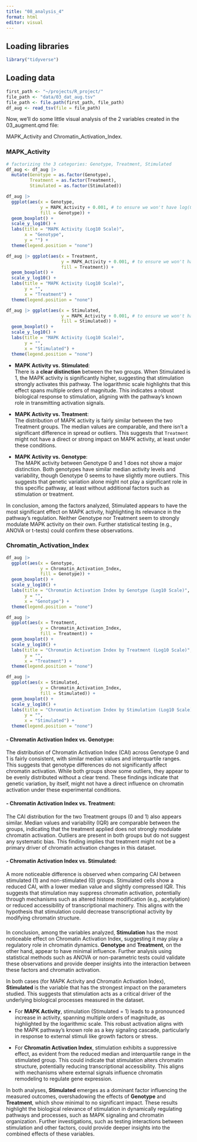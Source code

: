 ```yaml
---
title: "08_analysis_4"
format: html
editor: visual
---
```


## Loading libraries

```r
library("tidyverse")
```

## Loading data

```r
first_path <- "~/projects/R_project/"
file_path <- "data/03_dat_aug.tsv" 
file_path <- file.path(first_path, file_path)
df_aug <- read_tsv(file = file_path)
```

Now, we'll do some little visual analysis of the 2 variables created in the 03_augment.qmd file:

MAPK_Activity and Chromatin_Activation_Index.

### MAPK_Activity

```r
# factorizing the 3 categories: Genotype, Treatment, Stimulated
df_aug <- df_aug |> 
  mutate(Genotype = as.factor(Genotype),
         Treatment = as.factor(Treatment),
         Stimulated = as.factor(Stimulated))

```

```r
df_aug |>
  ggplot(aes(x = Genotype, 
             y = MAPK_Activity + 0.001, # to ensure we won't have log(0)
             fill = Genotype)) +
  geom_boxplot() +
  scale_y_log10() +
  labs(title = "MAPK Activity (Log10 Scale)",
       x = "Genotype",
       y = "") +
  theme(legend.position = "none")
```

```r
df_aug |> ggplot(aes(x = Treatment, 
                     y = MAPK_Activity + 0.001, # to ensure we won't have log(0) 
                     fill = Treatment)) + 
  geom_boxplot() + 
  scale_y_log10() + 
  labs(title = "MAPK Activity (Log10 Scale)", 
       y = "", 
       x = "Treatment") +
  theme(legend.position = "none")
```

```r
df_aug |> ggplot(aes(x = Stimulated, 
                     y = MAPK_Activity + 0.001, # to ensure we won't have log(0) 
                     fill = Stimulated)) + 
  geom_boxplot() + 
  scale_y_log10() + 
  labs(title = "MAPK Activity (Log10 Scale)", 
       y = "", 
       x = "Stimulated") +
  theme(legend.position = "none")
```

-   **MAPK Activity vs. Stimulated**:\
    There is a **clear distinction** between the two groups. When Stimulated is 1, the MAPK activity is significantly higher, suggesting that stimulation strongly activates this pathway. The logarithmic scale highlights that this effect spans multiple orders of magnitude. This indicates a robust biological response to stimulation, aligning with the pathway's known role in transmitting activation signals.

```{=html}
<!-- -->
```
-   **MAPK Activity vs. Treatment**:\
    The distribution of MAPK activity is fairly similar between the two Treatment groups. The median values are comparable, and there isn't a significant difference in spread or outliers. This suggests that `Treatment` might not have a direct or strong impact on MAPK activity, at least under these conditions.

-   **MAPK Activity vs. Genotype**:\
    The MAPK activity between Genotype 0 and 1 does not show a major distinction. Both genotypes have similar median activity levels and variability, though Genotype 0 seems to have slightly more outliers. This suggests that genetic variation alone might not play a significant role in this specific pathway, at least without additional factors such as stimulation or treatment.

In conclusion, among the factors analyzed, Stimulated appears to have the most significant effect on MAPK activity, highlighting its relevance in the pathway's regulation. Neither Genotype nor Treatment seem to strongly modulate MAPK activity on their own. Further statistical testing (e.g., ANOVA or t-tests) could confirm these observations.

### Chromatin_Activation_Index

```r
df_aug |>
  ggplot(aes(x = Genotype, 
             y = Chromatin_Activation_Index, 
             fill = Genotype)) +
  geom_boxplot() +
  scale_y_log10() + 
  labs(title = "Chromatin Activation Index by Genotype (Log10 Scale)",
       y = "",
       x = "Genotype") +
  theme(legend.position = "none")
```

```r
df_aug |>
  ggplot(aes(x = Treatment, 
             y = Chromatin_Activation_Index, 
             fill = Treatment)) +
  geom_boxplot() +
  scale_y_log10() + 
  labs(title = "Chromatin Activation Index by Treatment (Log10 Scale)",
       y = "",
       x = "Treatment") +
  theme(legend.position = "none")
```

```r
df_aug |>
  ggplot(aes(x = Stimulated, 
             y = Chromatin_Activation_Index, 
             fill = Stimulated)) +
  geom_boxplot() +
  scale_y_log10() + 
  labs(title = "Chromatin Activation Index by Stimulation (Log10 Scale)",
       y = "",
       x = "Stimulated") +
  theme(legend.position = "none")
```

#### **- Chromatin Activation Index vs. Genotype:**

The distribution of Chromatin Activation Index (CAI) across Genotype 0 and 1 is fairly consistent, with similar median values and interquartile ranges. This suggests that genotype differences do not significantly affect chromatin activation. While both groups show some outliers, they appear to be evenly distributed without a clear trend. These findings indicate that genetic variation, by itself, might not have a direct influence on chromatin activation under these experimental conditions.

#### **- Chromatin Activation Index vs. Treatment:**

The CAI distribution for the two Treatment groups (0 and 1) also appears similar. Median values and variability (IQR) are comparable between the groups, indicating that the treatment applied does not strongly modulate chromatin activation. Outliers are present in both groups but do not suggest any systematic bias. This finding implies that treatment might not be a primary driver of chromatin activation changes in this dataset.

#### **- Chromatin Activation Index vs. Stimulated:**

A more noticeable difference is observed when comparing CAI between stimulated (1) and non-stimulated (0) groups. Stimulated cells show a reduced CAI, with a lower median value and slightly compressed IQR. This suggests that stimulation may suppress chromatin activation, potentially through mechanisms such as altered histone modification (e.g., acetylation) or reduced accessibility of transcriptional machinery. This aligns with the hypothesis that stimulation could decrease transcriptional activity by modifying chromatin structure.

### 

In conclusion, among the variables analyzed, **Stimulation** has the most noticeable effect on Chromatin Activation Index, suggesting it may play a regulatory role in chromatin dynamics. **Genotype** and **Treatment**, on the other hand, appear to have minimal influence. Further analysis using statistical methods such as ANOVA or non-parametric tests could validate these observations and provide deeper insights into the interaction between these factors and chromatin activation.

In both cases (for MAPK Activity and Chromatin Activation Index), **Stimulated** is the variable that has the strongest impact on the parameters studied. This suggests that stimulation acts as a critical driver of the underlying biological processes measured in the dataset.

-   For **MAPK Activity**, stimulation (Stimulated = 1) leads to a pronounced increase in activity, spanning multiple orders of magnitude, as highlighted by the logarithmic scale. This robust activation aligns with the MAPK pathway's known role as a key signaling cascade, particularly in response to external stimuli like growth factors or stress.

-   For **Chromatin Activation Index**, stimulation exhibits a suppressive effect, as evident from the reduced median and interquartile range in the stimulated group. This could indicate that stimulation alters chromatin structure, potentially reducing transcriptional accessibility. This aligns with mechanisms where external signals influence chromatin remodeling to regulate gene expression.

In both analyses, **Stimulated** emerges as a dominant factor influencing the measured outcomes, overshadowing the effects of **Genotype** and **Treatment**, which show minimal to no significant impact. These results highlight the biological relevance of stimulation in dynamically regulating pathways and processes, such as MAPK signaling and chromatin organization. Further investigations, such as testing interactions between stimulation and other factors, could provide deeper insights into the combined effects of these variables.
